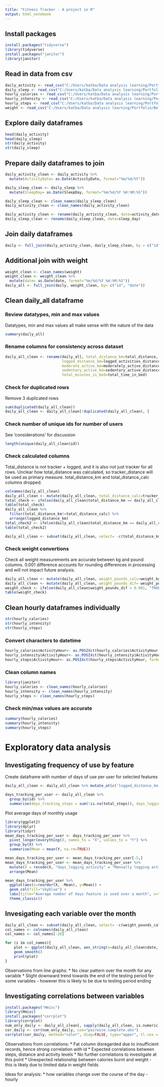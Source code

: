 ```yaml
---
title: "Fitness Tracker - A project in R"
output: html_notebook
---
```


## Install packages
```r
install.packages("tidyverse")
library(tidyverse)
install.packages("janitor")
library(janitor)
```

## Read in data from csv
```r
daily_activity <- read_csv("C:/Users/katba/Data analysis learning/Portfolio/BellabeatCaseStudy/Fitabase Data 4.12.16-5.12.16/dailyActivity_merged.csv")
daily_sleep <- read_csv("C:/Users/katba/Data analysis learning/Portfolio/BellabeatCaseStudy/Fitabase Data 4.12.16-5.12.16/sleepDay_merged.csv")
hourly_calories <- read_csv("C:/Users/katba/Data analysis learning/Portfolio/BellabeatCaseStudy/Fitabase Data 4.12.16-5.12.16/hourlyCalories_merged.csv")
hourly_intensity <- read_csv("C:/Users/katba/Data analysis learning/Portfolio/BellabeatCaseStudy/Fitabase Data 4.12.16-5.12.16/hourlyIntensities_merged.csv")
hourly_steps <- read_csv("C:/Users/katba/Data analysis learning/Portfolio/BellabeatCaseStudy/Fitabase Data 4.12.16-5.12.16/hourlySteps_merged.csv")
weight <- read_csv("C:/Users/katba/Data analysis learning/Portfolio/BellabeatCaseStudy/Fitabase Data 4.12.16-5.12.16/weightLogInfo_merged.csv")
```

## Explore daily dataframes 
```r
head(daily_activity)
head(daily_sleep)
str(daily_activity)
str(daily_sleep)
```

## Prepare daily dataframes to join
```r
daily_activity_clean <- daily_activity %>% 
  mutate(ActivityDate= as.Date(ActivityDate, format="%m/%d/%Y"))

daily_sleep_clean <- daily_sleep %>% 
  mutate(SleepDay= as.Date(SleepDay, format="%m/%d/%Y %H:%M:%S"))

daily_sleep_clean <- clean_names(daily_sleep_clean)
daily_activity_clean <- clean_names(daily_activity_clean)

daily_activity_clean <- rename(daily_activity_clean, date=activity_date)
daily_sleep_clean <- rename(daily_sleep_clean, date=sleep_day)
```

## Join daily dataframes
```r
daily <- full_join(daily_activity_clean, daily_sleep_clean, by = c("id", "date"))
```

## Additional join with weight 
```r
weight_clean <- clean_names(weight)
weight_clean <- weight_clean %>%
  mutate(date= as.Date(date, format="%m/%d/%Y %H:%M:%S"))
daily_all <- full_join(daily, weight_clean, by= c("id", "date"))
```

## Clean daily_all dataframe

### Review datatypes, min and max values
Datatypes, min and max values all make sense with the nature of the data
```r
summary(daily_all)
```

### Rename columns for consistency across dataset
```r
daily_all_clean <- rename(daily_all, total_distance_km=total_distance, tracker_distance_km=tracker_distance, 
                          logged_distance_km=logged_activities_distance, very_active_km=very_active_distance, 
                          moderate_active_km=moderately_active_distance, light_active_km=light_active_distance, 
                          sedentary_active_km=sedentary_active_distance, moderate_active_minutes=fairly_active_minutes,
                          total_minutes_in_bed=total_time_in_bed)
```

### Check for duplicated rows
Remove 3 duplicated rows
```r
sum(duplicated(daily_all_clean))
daily_all_clean <- daily_all_clean[!duplicated(daily_all_clean), ]
```
### Check number of unique ids for number of users
See 'considerations' for discussion
```r
length(unique(daily_all_clean$id))
```

### Check calculated columns
Total_distance is not tracker + logged, and it is also not just tracker for all rows. Unclear how total_distance was calculated, so tracker_distance will be used as primary measure. total_distance_km and total_distance_calc columns dropped.
```r
colnames(daily_all_clean)
daily_all_clean <- mutate(daily_all_clean, total_distance_calc=tracker_distance_km + logged_distance_km)
total_check <- ifelse(daily_all_clean$total_distance_km == daily_all_clean$total_distance_calc, "TRUE", "FALSE")
table(total_check)
daily_all_clean %>%
  filter(total_distance_km!=total_distance_calc) %>%
  arrange(logged_distance_km)
total_check2 <- ifelse(daily_all_clean$total_distance_km == daily_all_clean$tracker_distance_km, "TRUE", "FALSE")
table(total_check2)
```

```r
daily_all_clean <- subset(daily_all_clean, select= -c(total_distance_km,total_distance_calc))
```

### Check weight convertions
Check all weight measurements are accurate between kg and pound columns. 0.001 difference accounts for rounding differences in processing and will not impact future analysis.
```r
daily_all_clean <- mutate(daily_all_clean, weight_pounds_calc=weight_kg*2.20462)
daily_all_clean <- mutate(daily_all_clean, weight_pounds_dif= weight_pounds-weight_pounds_calc)
weight_check <- ifelse(daily_all_clean$weight_pounds_dif > 0.001, "TRUE", "FALSE")
table(weight_check)
```
## Clean hourly dataframes individually
```r
str(hourly_calories)
str(hourly_intensity)
str(hourly_steps)
```

### Convert characters to datetime
```r
hourly_calories$ActivityHour<- as.POSIXct(hourly_calories$ActivityHour, format="%m/%d/%Y %H:%M:%S", tz="UTC")
hourly_intensity$ActivityHour<- as.POSIXct(hourly_intensity$ActivityHour, format="%m/%d/%Y %H:%M:%S", tz="UTC")
hourly_steps$ActivityHour<- as.POSIXct(hourly_steps$ActivityHour, format="%m/%d/%Y %H:%M:%S", tz="UTC")
```

### Clean column names
```r
library(janitor)
hourly_calories <- clean_names(hourly_calories)
hourly_intensity <- clean_names(hourly_intensity)
hourly_steps <- clean_names(hourly_steps)
```

### Check min/max values are accurate
```r
summary(hourly_calories)
summary(hourly_intensity)
summary(hourly_steps)
```
# Exploratory data analysis
## Investigating frequency of use by feature
Create dataframe with number of days of use per user for selected features
```r

daily_all_clean <- daily_all_clean %>% mutate_at(c('logged_distance_km'), ~na_if(., 0))

days_tracking_per_user <- daily_all_clean %>%
  group_by(id) %>%
  summarise(days_tracking_steps = sum(!is.na(total_steps)), days_logging_activity = sum(!is.na(logged_distance_km)), days_tracking_weight = sum(!is.na(weight_kg)), days_tracking_sleep = sum(!is.na(total_minutes_asleep)))

```

Plot average days of monthly usage
```r
library(ggplot2)
library(dplyr)
library(tidyr)
mean_days_tracking_per_user <- days_tracking_per_user %>%
  pivot_longer(everything(), names_to = "X", values_to = "Y") %>%
  group_by(X) %>%
  summarise(Mean = mean(Y, na.rm=TRUE)) 

mean_days_tracking_per_user <- mean_days_tracking_per_user[-5,]
mean_days_tracking_per_user <- mean_days_tracking_per_user %>%
  mutate(X = recode(X, "days_logging_activity" = "Manually logging activity", "days_tracking_sleep" = "Sleep tracking", "days_tracking_steps" = "Step tracking", "days_tracking_weight" = "Weight tracking")) %>%
  arrange(Mean)

mean_days_tracking_per_user %>%
  ggplot(aes(x=reorder(X, -Mean), y=Mean)) +
  geom_col(fill="skyblue") +
  labs(title="Average number of days feature is used over a month", x="Feature", y="Average number of days") +
  theme_classic()


```

## Invesigating each variable over the month
```r
daily_all_clean <- subset(daily_all_clean, select= -c(weight_pounds_calc, weight_pounds_dif))
col_names <- colnames(daily_all_clean)
col_names <- col_names[-20]

for (i in col_names){
    plot <- ggplot(daily_all_clean, aes_string(x=daily_all_clean$date, y=i)) +
    geom_smooth()
    print(plot)
}

```
Observations from line graphs:
* No clear pattern over the month for any variable
* Slight downward trend towards the end of the testing period for some variables - however this is likely to be due to testing period ending

## Investigating correlations between variables
```r
install.packages("Hmisc")
library(Hmisc)
install.packages("corrplot")
library(corrplot)
num_only_daily <- daily_all_clean[, sapply(daily_all_clean, is.numeric)]
cor_daily <- cor(num_only_daily, use="pairwise.complete.obs")
corrplot(cor_daily, method="color", diag=FALSE, type="upper", tl.cex = 0.6)
```
Observations from correlations:
* Fat column disregarded due to insufficient records, hence strong correlation with id
* Expected correlations between steps, distance and activity levels
* No further correlations to investigate at this point
* Unexpected relationship between calories burnt and weight - this is likely due to limited data in weight fields




Ideas for analysis:
* how variables change over the course of the day - hourly

